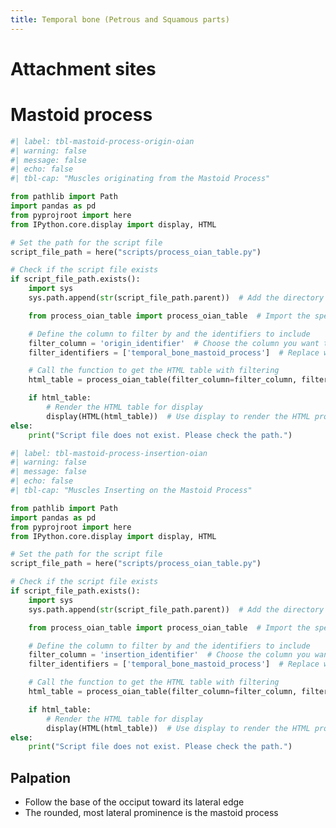 ```yaml
---
title: Temporal bone (Petrous and Squamous parts)
---
```


# Attachment sites

# Mastoid process {#mastoid-process}

```python
#| label: tbl-mastoid-process-origin-oian
#| warning: false
#| message: false
#| echo: false
#| tbl-cap: "Muscles originating from the Mastoid Process"

from pathlib import Path
import pandas as pd
from pyprojroot import here
from IPython.core.display import display, HTML

# Set the path for the script file
script_file_path = here("scripts/process_oian_table.py")

# Check if the script file exists
if script_file_path.exists():
    import sys
    sys.path.append(str(script_file_path.parent))  # Add the directory of the script to the system path

    from process_oian_table import process_oian_table  # Import the specific function

    # Define the column to filter by and the identifiers to include
    filter_column = 'origin_identifier'  # Choose the column you want to filter by
    filter_identifiers = ['temporal_bone_mastoid_process']  # Replace with actual identifiers you want to include

    # Call the function to get the HTML table with filtering
    html_table = process_oian_table(filter_column=filter_column, filter_identifiers=filter_identifiers)

    if html_table:
        # Render the HTML table for display
        display(HTML(html_table))  # Use display to render the HTML properly
else:
    print("Script file does not exist. Please check the path.")

```

```python
#| label: tbl-mastoid-process-insertion-oian
#| warning: false
#| message: false
#| echo: false
#| tbl-cap: "Muscles Inserting on the Mastoid Process"

from pathlib import Path
import pandas as pd
from pyprojroot import here
from IPython.core.display import display, HTML

# Set the path for the script file
script_file_path = here("scripts/process_oian_table.py")

# Check if the script file exists
if script_file_path.exists():
    import sys
    sys.path.append(str(script_file_path.parent))  # Add the directory of the script to the system path

    from process_oian_table import process_oian_table  # Import the specific function

    # Define the column to filter by and the identifiers to include
    filter_column = 'insertion_identifier'  # Choose the column you want to filter by
    filter_identifiers = ['temporal_bone_mastoid_process']  # Replace with actual identifiers you want to include

    # Call the function to get the HTML table with filtering
    html_table = process_oian_table(filter_column=filter_column, filter_identifiers=filter_identifiers)

    if html_table:
        # Render the HTML table for display
        display(HTML(html_table))  # Use display to render the HTML properly
else:
    print("Script file does not exist. Please check the path.")

```

## Palpation {#mastoid-process-palpation}

- Follow the base of the occiput toward its lateral edge
- The rounded, most lateral prominence is the mastoid process

